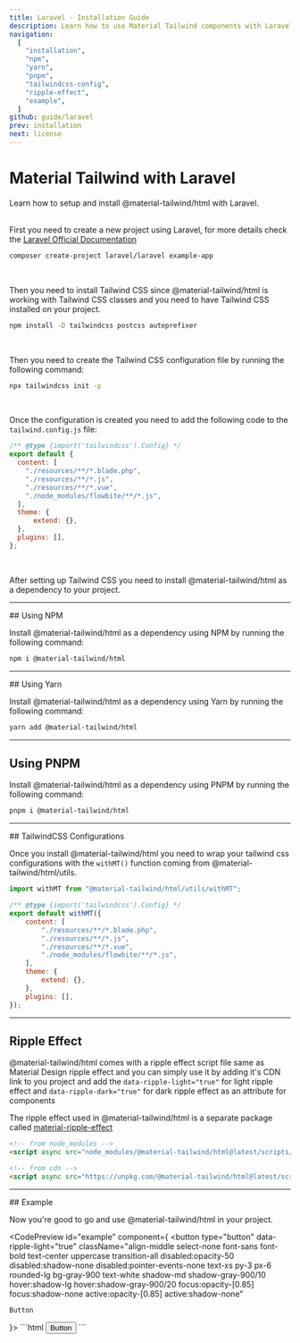 ```yaml
---
title: Laravel - Installation Guide
description: Learn how to use Material Tailwind components with Laravel and Tailwind CSS to easily create elegant and flexible pages.
navigation:
  [
    "installation",
    "npm",
    "yarn",
    "pnpm",
    "tailwindcss-config",
    "ripple-effect",
    "example",
  ]
github: guide/laravel
prev: installation
next: license
---
```


# Material Tailwind with Laravel

<span id="installation" className="scroll-mt-48" />
Learn how to setup and install @material-tailwind/html with Laravel.

<br />
<br />

First you need to create a new project using Laravel, for more details check the <a target="_blank" className="font-medium hover:text-blue-500 transition-colors" href="https://laravel.com/docs/10.x/installation?ref=material-tailwind">Laravel Official Documentation</a>

```bash
composer create-project laravel/laravel example-app
```

<br />

Then you need to install Tailwind CSS since @material-tailwind/html is working with Tailwind CSS classes and you need to have Tailwind CSS installed on your project.

```bash
npm install -D tailwindcss postcss autoprefixer
```

<br />

Then you need to create the Tailwind CSS configuration file by running the following command:

```bash
npx tailwindcss init -p
``` 

<br />

Once the configuration is created you need to add the following code to the `tailwind.config.js` file:

```js {3-8}
/** @type {import('tailwindcss').Config} */
export default {
  content: [
    "./resources/**/*.blade.php",
    "./resources/**/*.js",
    "./resources/**/*.vue",
    "./node_modules/flowbite/**/*.js",
  ],
  theme: {
      extend: {},
  },
  plugins: [],
};
```

<br />

After setting up Tailwind CSS you need to install @material-tailwind/html as a dependency to your project.

---

<DocsTitle href="npm">
## Using NPM
</DocsTitle>

Install @material-tailwind/html as a dependency using NPM by running the following command:

<span id="npm" className="scroll-mt-48" />

```bash
npm i @material-tailwind/html
```

---

<DocsTitle href="yarn">
## Using Yarn
</DocsTitle>

Install @material-tailwind/html as a dependency using Yarn by running the following command:

<span id="yarn" className="scroll-mt-48" />

```bash
yarn add @material-tailwind/html
```

---

## Using PNPM

Install @material-tailwind/html as a dependency using PNPM by running the following command:

<span id="pnpm" className="scroll-mt-48" />

```bash
pnpm i @material-tailwind/html
```

---

<DocsTitle href="tailwindcss-config">
## TailwindCSS Configurations
</DocsTitle>

<span id="tailwindcss-config" className="scroll-mt-48" />

Once you install @material-tailwind/html you need to wrap your tailwind css configurations with the <Code>withMT()</Code> function coming from @material-tailwind/html/utils.

```js {1, 4, 15}
import withMT from "@material-tailwind/html/utils/withMT";

/** @type {import('tailwindcss').Config} */
export default withMT({
    content: [
        "./resources/**/*.blade.php",
        "./resources/**/*.js",
        "./resources/**/*.vue",
        "./node_modules/flowbite/**/*.js",
    ],
    theme: {
        extend: {},
    },
    plugins: [],
});
```

---

## Ripple Effect

<span id="ripple-effect" className="scroll-mt-48" />

@material-tailwind/html comes with a ripple effect script file same as Material Design ripple effect and you can simply use it by adding it's CDN link to you project and add the <Code>data-ripple-light="true"</Code> for light ripple effect and <Code>data-ripple-dark="true"</Code> for dark ripple effect as an attribute for components

The ripple effect used in @material-tailwind/html is a separate package called <a href="https://www.npmjs.com/package/material-ripple-effects?ref=material-tailwind" target="_blank" className="font-medium hover:text-blue-500 transition-colors">material-ripple-effect</a>


```html
<!-- from node_modules -->
<script async src="node_modules/@material-tailwind/html@latest/scripts/ripple.js"></script>

<!-- from cdn -->
<script async src="https://unpkg.com/@material-tailwind/html@latest/scripts/ripple.js"></script>
```

---

<DocsTitle href="example">
## Example
</DocsTitle>

Now you're good to go and use @material-tailwind/html in your project.

<CodePreview id="example" component={
  <button
    type="button"
    data-ripple-light="true"
    className="align-middle select-none font-sans font-bold text-center uppercase transition-all disabled:opacity-50 disabled:shadow-none disabled:pointer-events-none text-xs py-3 px-6 rounded-lg bg-gray-900 text-white shadow-md shadow-gray-900/10 hover:shadow-lg hover:shadow-gray-900/20 focus:opacity-[0.85] focus:shadow-none active:opacity-[0.85] active:shadow-none"
  >
    Button
  </button>
}>
```html
<button
  type="button"
  data-ripple-light="true"
  class="align-middle select-none font-sans font-bold text-center uppercase transition-all disabled:opacity-50 disabled:shadow-none disabled:pointer-events-none text-xs py-3 px-6 rounded-lg bg-gray-900 text-white shadow-md shadow-gray-900/10 hover:shadow-lg hover:shadow-gray-900/20 focus:opacity-[0.85] focus:shadow-none active:opacity-[0.85] active:shadow-none"
>
  Button
</button>
```
</CodePreview>
